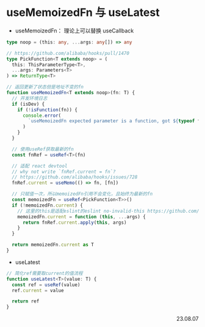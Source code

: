 # useMemoizedFn 与 useLatest

- useMemoizedFn： 理论上可以替换 useCallback

```ts
type noop = (this: any, ...args: any[]) => any

// https://github.com/alibaba/hooks/pull/1470
type PickFunction<T extends noop> = (
  this: ThisParameterType<T>,
  ...args: Parameters<T>
) => ReturnType<T>

// 返回更新了状态但是地址不变的fn
function useMemoizedFn<T extends noop>(fn: T) {
  // 开发环境日志
  if (isDev) {
    if (!isFunction(fn)) {
      console.error(
        `useMemoizedFn expected parameter is a function, got ${typeof fn}`,
      )
    }
  }

  // 使用useRef获取最新的fn
  const fnRef = useRef<T>(fn)

  // 适配 react devtool
  // why not write `fnRef.current = fn`?
  // https://github.com/alibaba/hooks/issues/728
  fnRef.current = useMemo(() => fn, [fn])

  // 只赋值一次，所以memoizedFn引用不会变化，且始终为最新的fn
  const memoizedFn = useRef<PickFunction<T>>()
  if (!memoizedFn.current) {
    // 这里的this是适配eslint的eslint no-invalid-this https://github.com/alibaba/hooks/pull/1464
    memoizedFn.current = function (this, ...args) {
      return fnRef.current.apply(this, args)
    }
  }

  return memoizedFn.current as T
}
```

- useLatest

```ts
// 简化ref需要取current的值流程
function useLatest<T>(value: T) {
  const ref = useRef(value)
  ref.current = value

  return ref
}
```

<p align="right">23.08.07</p>
